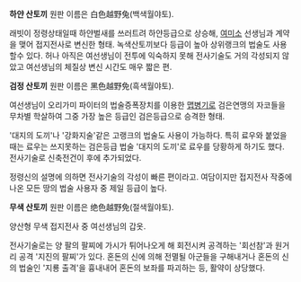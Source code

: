 '''하얀 산토끼'''
원판 이름은 白色越野兔(백색월야토).

래빗이 정령상태일때 하얀벌새를 쓰러트려 하얀등급으로 상승해, [[여미소]] 선생님과 계약을 맺어 접지전사로 변신한 형태. 녹색산토끼보다 등급이 높아 상위랭크의 법술도 사용할수 있다. 허나 아직은 여선생님이 전투에 익숙하지 못해 전사기술도 거의 각성되지 않았고 여선생님의 체질상 변신 시간도 매우 짧은 편.

'''검정 산토끼'''
원판 이름은 黑色越野免(흑색월야토).

여선생님이 오리가미 파이터의 법술증폭장치를 이용한 [[맵병기]]로 검은연맹의 자코들을 무차별 학살하여 그중 가장 높은 등급인 검은등급으로 승격한 형태.

'대지의 도끼'나 '강화지술'같은 고랭크의 법술도 사용이 가능하다. 특히 료우와 붙었을 때는 료우는 쓰지못하는 검은등급 법술 '대지의 도끼'로 료우를 당황하게 하기도 했다. 전사기술로 신축전건이 후에 추가되었다.

정령신의 설명에 의하면 전사기술의 각성이 빠른 편이라고. 여담이지만 접지전사 작중에 나온 모든 땅의 법술 사용자 중 제일 등급이 높다.

'''무색 산토끼'''
원판 이름은 绝色越野免(절색월야토).

양산형 무색 접지전사 중 여선생님의 갑옷.

전사기술로는 양 팔의 팔찌에 가시가 튀어나오게 해 회전시켜 공격하는 '회선참'과 원거리 공격 '지진의 팔찌'가 있다. 혼돈의 신에 의해 전멸될 아군들을 구해내거나 혼돈의 신의 법술인 '지룡 출격'을 흉내내어 혼돈의 보좌를 파괴하는 등, 활약이 상당했다.
